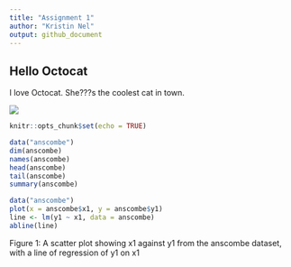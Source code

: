 ```yaml
---
title: "Assignment 1"
author: "Kristin Nel"
output: github_document
---
```


## Hello Octocat
I love Octocat. She???s the coolest cat in town.

![](https://dl.dropboxusercontent.com/u/11805474/painblogr/biostats/images/octocat.png)


```r
knitr::opts_chunk$set(echo = TRUE)

```

```r
data("anscombe")
dim(anscombe)
names(anscombe)
head(anscombe)
tail(anscombe)
summary(anscombe)

```

``` r
data("anscombe")
plot(x = anscombe$x1, y = anscombe$y1)
line <- lm(y1 ~ x1, data = anscombe)
abline(line)
```
Figure 1: A scatter plot showing x1 against y1 from the anscombe dataset, with a line of regression of y1 on x1